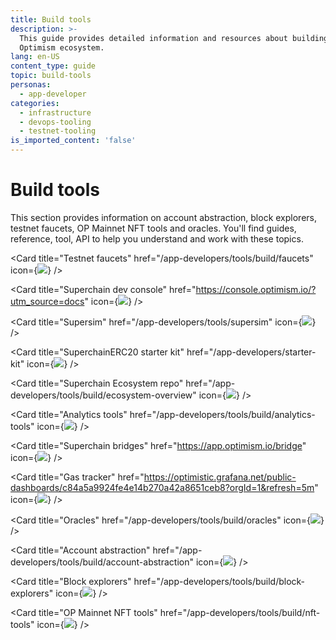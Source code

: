```yaml
---
title: Build tools
description: >-
  This guide provides detailed information and resources about building in the
  Optimism ecosystem.
lang: en-US
content_type: guide
topic: build-tools
personas:
  - app-developer
categories:
  - infrastructure
  - devops-tooling
  - testnet-tooling
is_imported_content: 'false'
---
```



# Build tools

This section provides information on account abstraction, block explorers, testnet faucets, OP Mainnet NFT tools and oracles. You'll find guides, reference, tool, API to help you understand and work with these topics.

<Cards>

  <Card title="Testnet faucets" href="/app-developers/tools/build/faucets" icon={<img src="/img/icons/shapes.svg" />} />

  <Card title="Superchain dev console" href="https://console.optimism.io/?utm_source=docs" icon={<img src="/img/icons/shapes.svg" />} />

  <Card title="Supersim" href="/app-developers/tools/supersim" icon={<img src="/img/icons/shapes.svg" />} />

  <Card title="SuperchainERC20 starter kit" href="/app-developers/starter-kit" icon={<img src="/img/icons/shapes.svg" />} />

  <Card title="Superchain Ecosystem repo" href="/app-developers/tools/build/ecosystem-overview" icon={<img src="/img/icons/shapes.svg" />} />

  <Card title="Analytics tools" href="/app-developers/tools/build/analytics-tools" icon={<img src="/img/icons/shapes.svg" />} />

  <Card title="Superchain bridges" href="https://app.optimism.io/bridge" icon={<img src="/img/icons/shapes.svg" />} />

  <Card title="Gas tracker" href="https://optimistic.grafana.net/public-dashboards/c84a5a9924fe4e14b270a42a8651ceb8?orgId=1&refresh=5m" icon={<img src="/img/icons/shapes.svg" />} />

  <Card title="Oracles" href="/app-developers/tools/build/oracles" icon={<img src="/img/icons/shapes.svg" />} />

  <Card title="Account abstraction" href="/app-developers/tools/build/account-abstraction" icon={<img src="/img/icons/shapes.svg" />} />

  <Card title="Block explorers" href="/app-developers/tools/build/block-explorers" icon={<img src="/img/icons/shapes.svg" />} />

  <Card title="OP Mainnet NFT tools" href="/app-developers/tools/build/nft-tools" icon={<img src="/img/icons/shapes.svg" />} />

</Cards>
